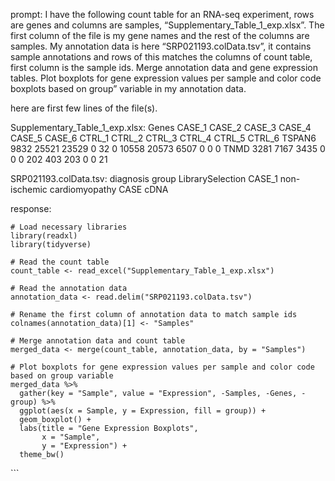 prompt:
I have the following count table for an RNA-seq experiment, rows are genes and columns are samples, "Supplementary_Table_1_exp.xlsx". The first column of the file is my gene names and the rest of the columns are samples. My annotation data is here  "SRP021193.colData.tsv", it contains sample annotations and rows of this matches the columns of count table, first column is the sample ids. Merge annotation data and gene expression tables. Plot boxplots for gene expression values per sample and color code boxplots based on group" variable in my annotation data.

here are first few lines of the file(s).

Supplementary_Table_1_exp.xlsx:
Genes	CASE_1	CASE_2	CASE_3	CASE_4	CASE_5	CASE_6	CTRL_1	CTRL_2	CTRL_3	CTRL_4	CTRL_5	CTRL_6
TSPAN6	9832	25521	23529	0	32	0	10558	20573	6507	0	0	 0
TNMD	3281	 7167	 3435	0	 0	0	  202	  403	 203	0	0	21


SRP021193.colData.tsv:
diagnosis	group	LibrarySelection
CASE_1	non-ischemic cardiomyopathy	CASE	cDNA


response:
```
# Load necessary libraries
library(readxl)
library(tidyverse)

# Read the count table
count_table <- read_excel("Supplementary_Table_1_exp.xlsx")

# Read the annotation data
annotation_data <- read.delim("SRP021193.colData.tsv")

# Rename the first column of annotation data to match sample ids
colnames(annotation_data)[1] <- "Samples"

# Merge annotation data and count table
merged_data <- merge(count_table, annotation_data, by = "Samples")

# Plot boxplots for gene expression values per sample and color code based on group variable
merged_data %>%
  gather(key = "Sample", value = "Expression", -Samples, -Genes, -group) %>%
  ggplot(aes(x = Sample, y = Expression, fill = group)) +
  geom_boxplot() +
  labs(title = "Gene Expression Boxplots",
       x = "Sample",
       y = "Expression") +
  theme_bw()
```
```
